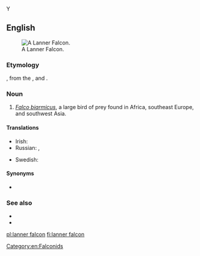 Y

==English==
[[Image:Lanner Falcon 800.jpg|thumb|A Lanner Falcon.]]

===Etymology===
{{m|en|lanner}}, from the {{etyl|frm|en}} {{m|frm|lanier||cowardly}}, and {{m|en|falcon}}.

===Noun===
{{en-noun}}

# ''[[Falco biarmicus]]'', a large bird of prey found in Africa, southeast Europe, and southwest Asia.

====Translations====
{{trans-top|Falco biarmicus}}
* Irish: {{t|ga|fabhcún lanner|m}}
* Russian: {{t|ru|средиземномо́рский со́кол|m}}, {{t+|ru|ла́ннер}}
{{trans-mid}}
* Swedish: {{t+|sv|slagfalk|c}}
{{trans-bottom}}

====Synonyms====
* {{l|en|lanner}}

===See also===
* {{pedialite}}
* {{specieslite|Falco biarmicus}}

[[Category:en:Falconids]]

[[pl:lanner falcon]]
[[fi:lanner falcon]]